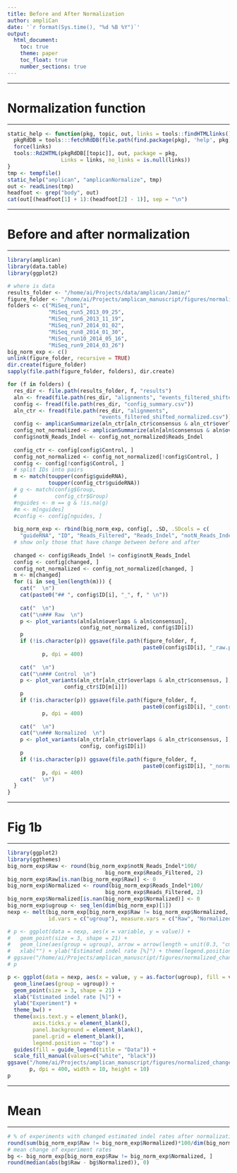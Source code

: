 ```yaml
---
title: Before and After Normalization
author: ampliCan
date: '`r format(Sys.time(), "%d %B %Y")`'
output:
  html_document:
    toc: true
    theme: paper
    toc_float: true
    number_sections: true
---
```


***

# Normalization function

***

```r
static_help <- function(pkg, topic, out, links = tools::findHTMLlinks()) {
  pkgRdDB = tools:::fetchRdDB(file.path(find.package(pkg), 'help', pkg))
  force(links)
  tools::Rd2HTML(pkgRdDB[[topic]], out, package = pkg,
                 Links = links, no_links = is.null(links))
}
tmp <- tempfile()
static_help("amplican", "amplicanNormalize", tmp)
out <- readLines(tmp)
headfoot <- grep("body", out)
cat(out[(headfoot[1] + 1):(headfoot[2] - 1)], sep = "\n")
```

***

# Before and after normalization

***

```r
library(amplican)
library(data.table)
library(ggplot2)

# where is data
results_folder <- "/home/ai/Projects/data/amplican/Jamie/"
figure_folder <- "/home/ai/Projects/amplican_manuscript/figures/normalization"
folders <- c("MiSeq_run1", 
             "MiSeq_run5_2013_09_25", 
             "MiSeq_run6_2013_11_19", 
             "MiSeq_run7_2014_01_02",
             "MiSeq_run8_2014_01_30",
             "MiSeq_run10_2014_05_16",
             "MiSeq_run9_2014_03_26")
big_norm_exp <- c()
unlink(figure_folder, recursive = TRUE)
dir.create(figure_folder)
sapply(file.path(figure_folder, folders), dir.create)
```

```r
for (f in folders) {
  res_dir <- file.path(results_folder, f, "results")
  aln <- fread(file.path(res_dir, "alignments", "events_filtered_shifted.csv"))
  config <- fread(file.path(res_dir, "config_summary.csv"))
  aln_ctr <- fread(file.path(res_dir, "alignments",
                             "events_filtered_shifted_normalized.csv"))
  config <- amplicanSummarize(aln_ctr[aln_ctr$consensus & aln_ctr$overlaps, ], config)
  config_not_normalized <- amplicanSummarize(aln[aln$consensus & aln$overlaps, ], config)
  config$notN_Reads_Indel <- config_not_normalized$Reads_Indel
  
  config_ctr <- config[config$Control, ]
  config_not_normalized <- config_not_normalized[!config$Control, ]
  config <- config[!config$Control, ]
  # split IDs into pairs
  m <- match(toupper(config$guideRNA), 
             toupper(config_ctr$guideRNA))
  # g <- match(config$Group, 
  #            config_ctr$Group)
  #nguides <- m == g & !is.na(g)
  #m <- m[nguides]
  #config <- config[nguides, ]
  
  big_norm_exp <- rbind(big_norm_exp, config[, .SD, .SDcols = c(
    "guideRNA", "ID", "Reads_Filtered", "Reads_Indel", "notN_Reads_Indel")])
  # show only those that have change between before and after
  
  changed <- config$Reads_Indel != config$notN_Reads_Indel
  config <- config[changed, ]
  config_not_normalized <- config_not_normalized[changed, ]
  m <- m[changed]
  for (i in seq_len(length(m))) {
    cat("  \n")
    cat(paste0("## ", config$ID[i], "_", f, " \n"))
    
    cat("  \n")
    cat("\n### Raw  \n")
    p <- plot_variants(aln[aln$overlaps & aln$consensus], 
                       config_not_normalized, config$ID[i])
    p
    if (!is.character(p)) ggsave(file.path(figure_folder, f, 
                                           paste0(config$ID[i], "_raw.pdf")), 
           p, dpi = 400)
    
    cat("  \n")
    cat("\n### Control  \n")
    p <- plot_variants(aln_ctr[aln_ctr$overlaps & aln_ctr$consensus, ], config_ctr, 
                  config_ctr$ID[m[i]])
    p
    if (!is.character(p)) ggsave(file.path(figure_folder, f, 
                                           paste0(config$ID[i], "_control.pdf")), 
           p, dpi = 400)
    
    cat("  \n")
    cat("\n### Normalized  \n")
    p <- plot_variants(aln_ctr[aln_ctr$overlaps & aln_ctr$consensus, ], 
                       config, config$ID[i]) 
    p
    if (!is.character(p)) ggsave(file.path(figure_folder, f, 
                                           paste0(config$ID[i], "_normalized.pdf")), 
           p, dpi = 400)
    cat("  \n")
  }
}
```

***

# Fig 1b

***

```r
library(ggplot2)
library(ggthemes)
big_norm_exp$Raw <- round(big_norm_exp$notN_Reads_Indel*100/
                               big_norm_exp$Reads_Filtered, 2)
big_norm_exp$Raw[is.nan(big_norm_exp$Raw)] <- 0
big_norm_exp$Normalized <- round(big_norm_exp$Reads_Indel*100/
                               big_norm_exp$Reads_Filtered, 2)
big_norm_exp$Normalized[is.nan(big_norm_exp$Normalized)] <- 0
big_norm_exp$ugroup <- seq_len(dim(big_norm_exp)[1])
nexp <- melt(big_norm_exp[big_norm_exp$Raw != big_norm_exp$Normalized, ], 
             id.vars = c("ugroup"), measure.vars = c("Raw", "Normalized"))

# p <- ggplot(data = nexp, aes(x = variable, y = value)) +
#   geom_point(size = 3, shape = 21) +
#   geom_line(aes(group = ugroup), arrow = arrow(length = unit(0.3, "cm"))) +
#   xlab("") + ylab("Estimated indel rate [%]") + theme(legend.position="none")
# ggsave("/home/ai/Projects/amplican_manuscript/figures/normalized_change.png", p)
# p

p <- ggplot(data = nexp, aes(x = value, y = as.factor(ugroup), fill = variable)) +
  geom_line(aes(group = ugroup)) +
  geom_point(size = 3, shape = 21) + 
  xlab("Estimated indel rate [%]") + 
  ylab("Experiment") +
  theme_bw() +
  theme(axis.text.y = element_blank(),
        axis.ticks.y = element_blank(),
        panel.background = element_blank(),
        panel.grid = element_blank(),
        legend.position = "top") +
  guides(fill = guide_legend(title = "Data")) +
  scale_fill_manual(values=c("white", "black"))
ggsave("/home/ai/Projects/amplican_manuscript/figures/normalized_change.pdf", 
       p, dpi = 400, width = 10, height = 10)
p
```


***

# Mean

***

```r
# % of experiments with changed estimated indel rates after normalization
round(sum(big_norm_exp$Raw != big_norm_exp$Normalized)*100/dim(big_norm_exp)[1], 0)
# mean change of experiment rates
bg <- big_norm_exp[big_norm_exp$Raw != big_norm_exp$Normalized, ]
round(median(abs(bg$Raw - bg$Normalized)), 0)
```

